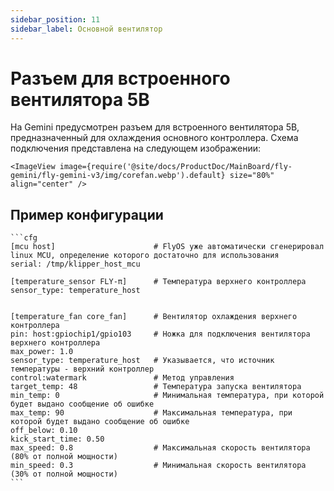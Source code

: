 ```yaml
---
sidebar_position: 11
sidebar_label: Основной вентилятор
---
```





# Разъем для встроенного вентилятора 5В

На Gemini предусмотрен разъем для встроенного вентилятора 5В, предназначенный для охлаждения основного контроллера. Схема подключения представлена на следующем изображении:

    <ImageView image={require('@site/docs/ProductDoc/MainBoard/fly-gemini/fly-gemini-v3/img/corefan.webp').default} size="80%" align="center" />

## Пример конфигурации

    ```cfg
    [mcu host]                      # FlyOS уже автоматически сгенерировал linux MCU, определение которого достаточно для использования            
    serial: /tmp/klipper_host_mcu 

    [temperature_sensor FLY-π]      # Температура верхнего контроллера
    sensor_type: temperature_host


    [temperature_fan core_fan]      # Вентилятор охлаждения верхнего контроллера
    pin: host:gpiochip1/gpio103     # Ножка для подключения вентилятора верхнего контроллера
    max_power: 1.0
    sensor_type: temperature_host   # Указывается, что источник температуры - верхний контроллер
    control:watermark               # Метод управления
    target_temp: 48                 # Температура запуска вентилятора
    min_temp: 0                     # Минимальная температура, при которой будет выдано сообщение об ошибке
    max_temp: 90                    # Максимальная температура, при которой будет выдано сообщение об ошибке
    off_below: 0.10
    kick_start_time: 0.50
    max_speed: 0.8                  # Максимальная скорость вентилятора (80% от полной мощности)
    min_speed: 0.3                  # Минимальная скорость вентилятора (30% от полной мощности)
    ```
